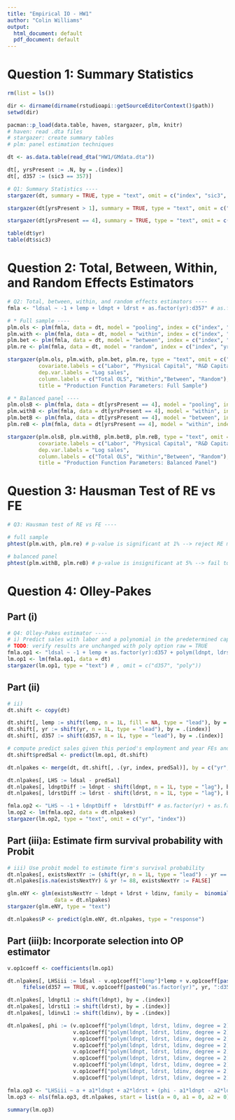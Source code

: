 ```yaml
---
title: "Empirical IO - HW1"
author: "Colin Williams"
output:
  html_document: default
  pdf_document: default
---
```



# Question 1: Summary Statistics

```r
rm(list = ls())

dir <- dirname(dirname(rstudioapi::getSourceEditorContext()$path))
setwd(dir)

pacman::p_load(data.table, haven, stargazer, plm, knitr)
# haven: read .dta files
# stargazer: create summary tables
# plm: panel estimation techniques

dt <- as.data.table(read_dta("HW1/GMdata.dta"))

dt[, yrsPresent := .N, by = .(index)]
dt[, d357 := (sic3 == 357)]
```

```r
# Q1: Summary Statistics ----
stargazer(dt, summary = TRUE, type = "text", omit = c("index", "sic3", "yr"), title  = "Summary Statistics: Full Sample")

stargazer(dt[yrsPresent > 1], summary = TRUE, type = "text", omit = c("index", "sic3", "yr"), title = "Summary Statistics: >1 year firms")

stargazer(dt[yrsPresent == 4], summary = TRUE, type = "text", omit = c("index", "sic3", "yr"), title = "Summary Statistics: Balanced Panel")

table(dt$yr)
table(dt$sic3)
```

# Question 2: Total, Between, Within, and Random Effects Estimators

```r
# Q2: Total, between, within, and random effects estimators ----
fmla <- "ldsal ~ -1 + lemp + ldnpt + ldrst + as.factor(yr):d357" # as.factor(yr) + as.factor(index)

# * Full sample ----
plm.ols <- plm(fmla, data = dt, model = "pooling", index = c("index", "yr")) # column (3) of Table 3
plm.with <- plm(fmla, data = dt, model = "within", index = c("index", "yr"), effect = "twoway")
plm.bet <- plm(fmla, data = dt, model = "between", index = c("index", "yr"))
plm.re <- plm(fmla, data = dt, model = "random", index = c("index", "yr"))

stargazer(plm.ols, plm.with, plm.bet, plm.re, type = "text", omit = c("yr", "d357", "index"),
          covariate.labels = c("Labor", "Physical Capital", "R&D Capital"),
          dep.var.labels = "Log sales",
          column.labels = c("Total OLS", "Within","Between", "Random"),
          title = "Production Function Parameters: Full Sample")

```

```r
# * Balanced panel ----
plm.olsB <- plm(fmla, data = dt[yrsPresent == 4], model = "pooling", index = c("index", "yr")) # column (1) of Table 3
plm.withB <- plm(fmla, data = dt[yrsPresent == 4], model = "within", index = c("index", "yr"), effect = "twoway") # column (2) of Table 3
plm.betB <- plm(fmla, data = dt[yrsPresent == 4], model = "between", index = c("index", "yr"))
plm.reB <- plm(fmla, data = dt[yrsPresent == 4], model = "within", index = c("index", "yr"))

stargazer(plm.olsB, plm.withB, plm.betB, plm.reB, type = "text", omit = c("yr", "d357", "index"), 
          covariate.labels = c("Labor", "Physical Capital", "R&D Capital"), 
          dep.var.labels = "Log sales",
          column.labels = c("Total OLS", "Within","Between", "Random"),
          title = "Production Function Parameters: Balanced Panel")
```
# Question 3: Hausman Test of RE vs FE

```r
# Q3: Hausman test of RE vs FE ----

# full sample
phtest(plm.with, plm.re) # p-value is significant at 1% --> reject RE model

# balanced panel
phtest(plm.withB, plm.reB) # p-value is insignificant at 5% --> fail to reject RE model
```

# Question 4: Olley-Pakes

## Part (i)
```r
# Q4: Olley-Pakes estimator ----
# i) Predict sales with labor and a polynomial in the predetermined capital stock (ldnpt and ldrst) and investment (ldinv)
# TODO: verify results are unchanged with poly option raw = TRUE
fmla.op1 <- "ldsal ~ -1 + lemp + as.factor(yr):d357 + polym(ldnpt, ldrst, ldinv, degree = 2) + as.factor(yr)"
lm.op1 <- lm(fmla.op1, data = dt)
stargazer(lm.op1, type = "text") # , omit = c("d357", "poly"))
```

## Part (ii)
```r
# ii) 
dt.shift <- copy(dt)

dt.shift[, lemp := shift(lemp, n = 1L, fill = NA, type = "lead"), by = .(index)]
dt.shift[, yr := shift(yr, n = 1L, type = "lead"), by = .(index)]
dt.shift[, d357 := shift(d357, n = 1L, type = "lead"), by = .(index)]

# compute predict sales given this period's employment and year FEs and last period's investment
dt.shift$predSal <- predict(lm.op1, dt.shift) 

dt.nlpakes <- merge(dt, dt.shift[, .(yr, index, predSal)], by = c("yr", "index"), all.x = TRUE)

dt.nlpakes[, LHS := ldsal - predSal]
dt.nlpakes[, ldnptDiff := ldnpt - shift(ldnpt, n = 1L, type = "lag"), by = .(index)]
dt.nlpakes[, ldrstDiff := ldrst - shift(ldrst, n = 1L, type = "lag"), by = .(index)]

fmla.op2 <- "LHS ~ -1 + ldnptDiff +  ldrstDiff" # as.factor(yr) + as.factor(index) TODO: are these the correct FEs?
lm.op2 <- lm(fmla.op2, data = dt.nlpakes)
stargazer(lm.op2, type = "text", omit = c("yr", "index"))
```

## Part (iii)a: Estimate firm survival probability with Probit
```r
# iii) Use probit model to estimate firm's survival probability
dt.nlpakes[, existsNextYr := (shift(yr, n = 1L, type = "lead") - yr == 5), by = .(index)]
dt.nlpakes[is.na(existsNextYr) & yr != 88, existsNextYr := FALSE]

glm.eNY <- glm(existsNextYr ~ ldnpt + ldrst + ldinv, family =  binomial(link = "probit"),
               data = dt.nlpakes)
stargazer(glm.eNY, type = "text")

dt.nlpakes$P <- predict(glm.eNY, dt.nlpakes, type = "response")
```

## Part (iii)b: Incorporate selection into OP estimator
```r
v.op1coeff <- coefficients(lm.op1)

dt.nlpakes[, LHSiii := ldsal - v.op1coeff["lemp"]*lemp + v.op1coeff[paste0("as.factor(yr)", yr)] + 
     fifelse(d357 == TRUE, v.op1coeff[paste0("as.factor(yr)", yr, ":d357", d357)], 0)] 

dt.nlpakes[, ldnptL1 := shift(ldnpt), by = .(index)]
dt.nlpakes[, ldrstL1 := shift(ldrst), by = .(index)]
dt.nlpakes[, ldinvL1 := shift(ldinv), by = .(index)]

dt.nlpakes[, phi := (v.op1coeff["polym(ldnpt, ldrst, ldinv, degree = 2)1.0.0"]*ldnptL1 + 
                     v.op1coeff["polym(ldnpt, ldrst, ldinv, degree = 2)2.0.0"]*ldnptL1**2 +
                     v.op1coeff["polym(ldnpt, ldrst, ldinv, degree = 2)0.1.0"]*ldrstL1 +
                     v.op1coeff["polym(ldnpt, ldrst, ldinv, degree = 2)0.2.0"]*ldrstL1^2 +
                     v.op1coeff["polym(ldnpt, ldrst, ldinv, degree = 2)0.0.1"]*ldinvL1 +
                     v.op1coeff["polym(ldnpt, ldrst, ldinv, degree = 2)0.0.2"]*ldinvL1^2 +
                     v.op1coeff["polym(ldnpt, ldrst, ldinv, degree = 2)1.1.0"]*ldnptL1*ldrstL1 +
                     v.op1coeff["polym(ldnpt, ldrst, ldinv, degree = 2)1.0.1"]*ldnptL1*ldinvL1 +
                     v.op1coeff["polym(ldnpt, ldrst, ldinv, degree = 2)0.1.1"]*ldrstL1*ldinvL1)]

fmla.op3 <- "LHSiii ~ a + a1*ldnpt + a2*ldrst + (phi - a1*ldnpt - a2*ldrst) + (phi - a1*ldnpt)^2 + P + P^2 + 2*P*(phi - a1*ldnpt - a2*ldrst)"
lm.op3 <- nls(fmla.op3, dt.nlpakes, start = list(a = 0, a1 = 0, a2 = 0))

summary(lm.op3)
```